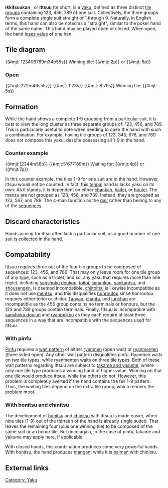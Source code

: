 {{Infobox yaku
|type        = Yaku
|kanji       = 一通 or 一気通貫
|english     = Straight
|value       = 2 han<br>1 han (open)
|yakuSpeed   = Fast
|difficulty  = Easy
|yakuCombine = * [[Pinfu]]
* [[Yakuhai]]
* [[Iipeiko]]
* [[Chinitsu]]
|gameExample = * [http://tenhou.net/0/?log=2013010402gm-0009-7447-x1ba0b4910bee&tw=3&ts=7 Closed ittsuu]
* [http://tenhou.net/0/?log=2014030918gm-0089-0000-22ae5fde&tw=2&ts=6 Ittsuu] as [[kazoe]]
}}
'''Ikkitsuukan''' {{kana|一気通貫}}, or '''ittsuu''' {{kana|一通}} for short, is a [[List of yaku|yaku]], defined as three distinct [[mentsu|tile groups]] containing 123, 456, 789 of one suit.  Collectively, the three groups form a complete single suit straight of 1 through 9. Naturally, in English terms, this hand can also be noted as a "straight", similar to the poker hand of the same name.  This hand may be played open or closed.  When open, the hand [[Kuisagari|loses value]] of one han.

==Tile diagram==
{{#mjt: 123406789m34p55s}} Winning tile: {{#mjt: 2p}} or {{#mjt: 5p}}

===Open===
{{#mjt: 222m46s55z}} {{#mjt: 1'23s}} {{#mjt: 8'79s}} Winning tile: {{#mjt: 5s}}

==Formation==
While the hand shows a complete 1-9 grouping from a particular suit, it is best to view the long cluster as three separate groups of: 123, 456, and 789.  This is particularly useful to note when needing to open the hand with such a combination.  For example, having tile groups of 123, 345, 678, and 789 does not compose this yaku, despite possessing all 1-9 in the hand.

===Counter example===
{{#mjt:12344m56p}} {{#mjt:5'677'89m}} Waiting for: {{#mjt:4p}} or {{#mjt:7p}}

In this counter example, the tiles 1-9 for one suit are in the hand.  However, ittsuu would not be counted.  In fact, this [[tenpai]] hand is lacks yaku on its own.  As it stands, it is dependent on either [[chankan]], [[haitei]], or [[houtei]].  The manzu are not grouped as 123, 456, and 789.  Instead, they are grouped as 123, 567, and 789.  The 4-man function as the [[Jantou|pair]] rather than belong to any of the [[shuntsu|sequences]].

==Discard characteristics==
Hands aiming for ittsu often lack a particular suit, as a good number of one suit is collected in the hand.

== Compatability ==
{{main|Yaku compatability}}

{{Yaku compatibility table|ITT}}

Ittsuu requires three out of the four tile groups to be composed of sequences: 123, 456, and 789.  That may only leave room for one tile group of any type, such as a triplet; and so, any yaku that requires more than one triplet, including [[sanshoku doukou]], [[toitoi]], [[sanankou]], [[sankantsu]], and [[shousangen]], is deemed incompatible. [[chiitoitsu]] is likewise incompatible as it does not use [[mentsu]], and this disqualifies [[honroutou]] since honroutou requires either toitoi or chiitoi. [[Tanyao]], [[chanta]], and [[junchan]] are incompatible as the 456 group contains no terminals or honours, but the 123 and 789 groups contain terminals. Finally, Ittsuu is incompatible with [[sanshoku doujun]] and [[ryanpeikou]] as they each require at least three sequences in a way that are incompatible with the sequences used for ittsuu.

=== With pinfu ===
[[Pinfu]] requires a [[machi|wait pattern]] of either [[ryanmen]] (open wait) or [[ryanmenten]] (three sided open).  Any other wait pattern disqualifies pinfu.  Ryanmen waits on two tile types, while ryanmenten waits on three tile types.  Both of these wait patterns regarding ittsuu are subject to [[takame and yasume]], where only one tile type produces a winning hand of higher value.  Winning on that one tile would produce ittsuu; while the others do not.  However, this problem is completely averted if the hand contains the full 1-9 pattern.  Thus, the waiting tiles depend on the extra tile group, which renders the problem moot.

=== With honitsu and chinitsu ===
The development of [[honitsu]] and [[chinitsu]] with ittsuu is made easier, when nine tiles (1-9) out of the thirteen of the hand is already single suited.  That leaves the remaining four (plus one winning tile) to be composed of the same suit or an honor tile.  But once again, in the case of pinfu, takame and yakume may apply here, if applicable.

With closed hands, this combination produces some very powerful hands.  With honitsu, the hand produces [[mangan]]; while it is [[baiman]] with chinitsu.

==External links==
{{jpwiki|一気通貫}}

[[Category: Yaku]]

{{Navbox yaku}}